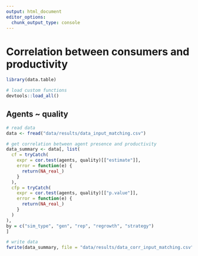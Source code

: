 ```yaml
---
output: html_document
editor_options:
  chunk_output_type: console
---
```


# Correlation between consumers and productivity

```r
library(data.table)

# load custom functions
devtools::load_all()
```

## Agents ~ quality

```r
# read data
data <- fread("data/results/data_input_matching.csv")

# get correlation between agent presence and productivity
data_summary <- data[, list(
  cf = tryCatch(
    expr = cor.test(agents, quality)[["estimate"]],
    error = function(e) {
      return(NA_real_)
    }
  ),
  cfp = tryCatch(
    expr = cor.test(agents, quality)[["p.value"]],
    error = function(e) {
      return(NA_real_)
    }
  )
),
by = c("sim_type", "gen", "rep", "regrowth", "strategy")
]

# write data
fwrite(data_summary, file = "data/results/data_corr_input_matching.csv")
```
